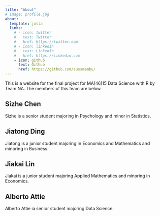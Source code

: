 ```yaml
---
title: "About"
# image: profile.jpg
about:
  template: jolla
  links:
    # - icon: twitter
    #   text: Twitter
    #   href: https://twitter.com
    # - icon: linkedin
    #   text: LinkedIn
    #   href: https://linkedin.com
    - icon: github
      text: Github
      href: https://github.com/sussmanbu/
---
```


This is a website for the final project for MA\[46\]15 Data Science with R by Team NA. The members of this team are below.

<!-- Please leave in the information below -->

## Sizhe Chen

Sizhe is a senior student majoring in Psychology and minor in Statistics.

## Jiatong Ding

Jiatong is a junior student majoring in Economics and Mathematics and minoring in Business.

## Jiakai Lin

Jiakai is a junior student majoring Applied Mathematics and minoring in Economics.

## Alberto Attie

Alberto Attie ia senior student majoring Data Science.
